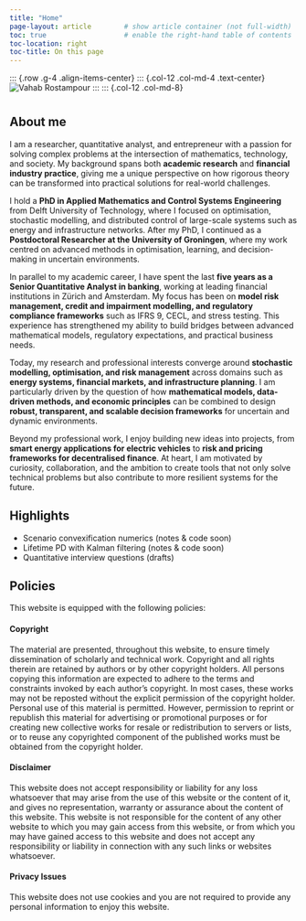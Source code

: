 ```yaml
---
title: "Home"
page-layout: article        # show article container (not full-width)
toc: true                   # enable the right-hand table of contents
toc-location: right
toc-title: On this page
---
```




::: {.row .g-4 .align-items-center}
::: {.col-12 .col-md-4 .text-center}
![Vahab Rostampour](img/profile.jpg){.avatar .img-fluid fig-alt="Vahab Rostampour"}
:::
::: {.col-12 .col-md-8}


#


## About me


I am a researcher, quantitative analyst, and entrepreneur with a passion for solving complex problems at the intersection of mathematics, technology, and society. My background spans both **academic research** and **financial industry practice**, giving me a unique perspective on how rigorous theory can be transformed into practical solutions for real-world challenges.

I hold a **PhD in Applied Mathematics and Control Systems Engineering** from Delft University of Technology, where I focused on optimisation, stochastic modelling, and distributed control of large-scale systems such as energy and infrastructure networks. After my PhD, I continued as a **Postdoctoral Researcher at the University of Groningen**, where my work centred on advanced methods in optimisation, learning, and decision-making in uncertain environments.

In parallel to my academic career, I have spent the last **five years as a Senior Quantitative Analyst in banking**, working at leading financial institutions in Zürich and Amsterdam. My focus has been on **model risk management, credit and impairment modelling, and regulatory compliance frameworks** such as IFRS 9, CECL, and stress testing. This experience has strengthened my ability to build bridges between advanced mathematical models, regulatory expectations, and practical business needs.

Today, my research and professional interests converge around **stochastic modelling, optimisation, and risk management** across domains such as **energy systems, financial markets, and infrastructure planning**. I am particularly driven by the question of how **mathematical models, data-driven methods, and economic principles** can be combined to design **robust, transparent, and scalable decision frameworks** for uncertain and dynamic environments.

Beyond my professional work, I enjoy building new ideas into projects, from **smart energy applications for electric vehicles** to **risk and pricing frameworks for decentralised finance**. At heart, I am motivated by curiosity, collaboration, and the ambition to create tools that not only solve technical problems but also contribute to more resilient systems for the future.





## Highlights

- Scenario convexification numerics (notes & code soon)
- Lifetime PD with Kalman filtering (notes & code soon)
- Quantitative interview questions (drafts)



## Policies
This website is equipped with the following policies:


#### Copyright
The material are presented, throughout this website, to ensure timely dissemination of scholarly and technical work. Copyright and all rights therein are retained by authors or by other copyright holders. All persons copying this information are expected to adhere to the terms and constraints invoked by each author’s copyright. In most cases, these works may not be reposted without the explicit permission of the copyright holder. Personal use of this material is permitted. However, permission to reprint or republish this material for advertising or promotional purposes or for creating new collective works for resale or redistribution to servers or lists, or to reuse any copyrighted component of the published works must be obtained from the copyright holder.


#### Disclaimer
This website does not accept responsibility or liability for any loss whatsoever that may arise from the use of this website or the content of it, and gives no representation, warranty or assurance about the content of this website. This website is not responsible for the content of any other website to which you may gain access from this website, or from which you may have gained access to this website and does not accept any responsibility or liability in connection with any such links or websites whatsoever.


#### Privacy Issues
This website does not use cookies and you are not required to provide any personal information to enjoy this website.




